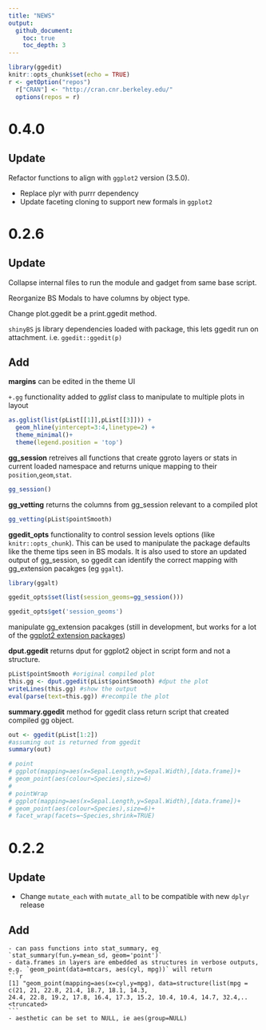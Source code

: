 ```yaml
---
title: "NEWS"
output: 
  github_document:
    toc: true
    toc_depth: 3
---
```


```r
library(ggedit)
knitr::opts_chunk$set(echo = TRUE)
r <- getOption("repos")
  r["CRAN"] <- "http://cran.cnr.berkeley.edu/"
  options(repos = r)
```

# 0.4.0
## Update
Refactor functions to align with `ggplot2` version (3.5.0). 

  - Replace plyr with purrr dependency
  - Update faceting cloning to support new formals in `ggplot2`

# 0.2.6
## Update
Collapse internal files to run the module and gadget from same base script.

Reorganize BS Modals to have columns by object type.

Change plot.ggedit be a print.ggedit method.

`shinyBS` js library dependencies loaded with package, this lets ggedit run on attachment. i.e. `ggedit::ggedit(p)`
    
## Add

**margins** can be edited in the theme UI

`+.gg` functionality added to *gglist* class to manipulate to multiple plots in layout
    
```r

as.gglist(list(pList[[1]],pList[[3]])) + 
  geom_hline(yintercept=3:4,linetype=2) + 
  theme_minimal()+
  theme(legend.position = 'top')

```
  
**gg_session** retreives all functions that create ggroto layers or stats in current loaded namespace and returns unique mapping to their `position`,`geom`,`stat`.
  
```r

gg_session()

```
  
**gg_vetting** returns the columns from gg_session relevant to a compiled plot
  
```r

gg_vetting(pList$pointSmooth)

```

**ggedit_opts** functionality to control session levels options (like `knitr::opts_chunk`). This can be used to manipulate the package defaults like the theme tips seen in BS modals. It is also used to store an updated output of gg_session, so ggedit can identify the correct mapping with gg_extension pacakges (eg `ggalt`).
  
```r

library(ggalt)

ggedit_opts$set(list(session_geoms=gg_session()))

ggedit_opts$get('session_geoms')

```
  
manipulate gg_extension pacakges (still in development, but works for a lot of the [ggplot2 extension packages](https://ggplot2-exts.org/))
  
**dput.ggedit** returns dput for ggplot2 object in script form and not a structure.
  
```r
pList$pointSmooth #original compiled plot
this.gg <- dput.ggedit(pList$pointSmooth) #dput the plot
writeLines(this.gg) #show the output
eval(parse(text=this.gg)) #recompile the plot
```
  
**summary.ggedit** method for ggedit class return script that created compiled gg object. 

```r
out <- ggedit(pList[1:2])
#assuming out is returned from ggedit
summary(out)

# point
# ggplot(mapping=aes(x=Sepal.Length,y=Sepal.Width),[data.frame])+
# geom_point(aes(colour=Species),size=6)
# 
# pointWrap
# ggplot(mapping=aes(x=Sepal.Length,y=Sepal.Width),[data.frame])+
# geom_point(aes(colour=Species),size=6)+
# facet_wrap(facets=~Species,shrink=TRUE)
```

# 0.2.2
## Update 
  - Change `mutate_each` with `mutate_all` to be compatible with new `dplyr` release

## Add
    - can pass functions into stat_summary, eg `stat_summary(fun.y=mean_sd, geom='point')`
    - data.frames in layers are embedded as structures in verbose outputs, e.g. `geom_point(data=mtcars, aes(cyl, mpg))` will return
    ```r
    [1] "geom_point(mapping=aes(x=cyl,y=mpg), data=structure(list(mpg = c(21, 21, 22.8, 21.4, 18.7, 18.1, 14.3,
    24.4, 22.8, 19.2, 17.8, 16.4, 17.3, 15.2, 10.4, 10.4, 14.7, 32.4,.. <truncated>
    ```
    - aesthetic can be set to NULL, ie aes(group=NULL)